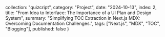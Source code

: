   collection: "quizcript",
  category: "Project",
  date: "2024-10-13",
  index: 2,
  title: "From Idea to Interface: The Importance of a UI Plan and Design System",
  summary: "Simplifying TOC Extraction in Next.js MDX: Overcoming Documentation Challenges.",
  tags: ["Next.js", "MDX", "TOC", "Blogging"],
  published: false
}

